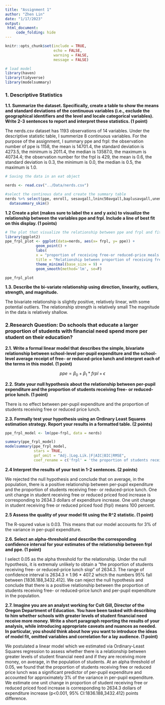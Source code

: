 ```yaml
---
title: "Assignment 1"
author: "Zhen Lin"
date: "1/17/2023"
output: 
 html_document:
     code_folding: hide
---
```


```r
knitr::opts_chunk$set(include = TRUE,
                      echo = FALSE,
                      warning = FALSE,
                      message = FALSE)
```



```r
# load model
library(haven)
library(tidyverse)
library(modelsummary)
```


### 1. Descriptive Statistics
**1.1. Summarize the dataset. Specifically, create a table to show the means and standard deviations of the continuous variables (i.e., exclude the geographical identifiers and the level and locale categorical variables). Write 2-3 sentences to report and interpret these statistics. (1 point)**

The nerds.csv dataset has 1193 observations of 14 variables. Under the descriptive statistic table, I summerize 8 continuous variables. For the purpose of the assignment, I summary ppe and frpl: the observation number of ppe is 1158, the mean is 14701.4, the standard deviation is 4273.5, the minimum is 2011.4, the median is 13587.0, the maximum is 40734.4; the observation number for the frpl is 429, the mean is 0.6, the standard deviation is 0.3, the minimum is 0.0, the median is 0.5, the maximum is 1.0.

```r
# Saving the data in an eat object

nerds <- read.csv("../Data/nerds.csv") 

#select the continous data and create the summary table
nerds %>% select(ppe, enroll, sesavgall,lninc50avgall,baplusavgall,unempavgall,snapavgall,frpl) %>%
  datasummary_skim()

```


**1.2 Create a plot (makes sure to label the x and y axis) to visualize the relationship between the variables ppe and frpl. Include a line of best fit on this display. (1 points)**


```r
# The plot that visualize the relationship between ppe and frpl and fit with a lm line.
library(ggplot2)
ppe_frpl_plot <- ggplot(data=nerds, aes(x= frpl, y= ppe)) +
              geom_point() +
              labs(
              x = "proportion of receiving free-or reduced-price meals ", y = "per-pupil expenditure",
              title = "Relationship between proportion of receiving free or reduced price meal and per-pupil expenditure") +
              theme_minimal(base_size = 9) +
              geom_smooth(method='lm', se=F)

ppe_frpl_plot
```

**1.3. Describe the bi-variate relationship using direction, linearity, outliers, strength, and magnitude.**

The bivariate relationship is slightly positive, relatively linear, with some potential outliers. The relationship strength is relatively small The magnitude in the data is relatively shallow.



### 2.Research Question: Do schools that educate a larger proportion of students with financial need spend more per student on their education?

**2.1. Write a formal linear model that describes the simple, bivariate relationship between school-level per-pupil expenditure and the school-level average receipt of free- or reduced-price lunch and interpret each of the terms in this model. (1 point)**

$$ppe = \beta_0 + \beta_1 * frpl + \epsilon$$


**2.2. State your null hypothesis about the relationship between per-pupil expenditure and the proportion of students receiving free- or reduced-price lunch. (1 point)**

There is no effect between per-pupil expenditure and the proportion of students receiving free or reduced price lunch.

**2.3. Formally test your hypothesis using an Ordinary Least Squares estimation strategy. Report your results in a formatted table. (2 points)**

```r
ppe_frpl_model <- lm(ppe~frpl, data = nerds)

summary(ppe_frpl_model)
modelsummary(ppe_frpl_model, 
             stars = TRUE,
             gof_omit = "Adj.|Log.Lik.|F|AIC|BIC|RMSE",
             coef_rename = c('frpl' = 'the proportion of students receiving free- or reduced-price lunch'))


```


**2.4  Interpret the results of your test in 1-2 sentences. (2 points)**

We rejected the null hypothesis and conclude that on average, in the population, there is a positive relationship between per-pupil expenditure and the proportion of students receiving free- or reduced-price lunch. One unit change in student receiving free or reduced priced food increase is corresponding to 2634.3 dollars of expenditure increase. One unit change in student receiving free or reduced priced food (frpl) means 100 percent.

**2.5  Assess the quality of your model fit using the R^2 statistic. (1 point)**

The R-squred value is 0.03. This means that our model accounts for 3% of the variance in per-pupil expenditure.

**2.6. Select an alpha-threshold and describe the corresponding confidence interval for your estimates of the relationship between frpl and ppe. (1 point)**

I select 0.05 as the alpha threshold for the relationship. Under the null hypothesis, it is extremaly unlikely to obtain a "the proportion of students receiving free- or reduced-price lunch slop" of 2634.3. The range of confidence interval is 2634.3 ± 1.96 * 407.2 which the numbers 95% fall between [1836.188,3432.412].
We can reject the null hypothesis and conclude that there is a positive relationship between the proportion of students receiving free- or reduced-price lunch  and per-pupil expenditure in the population.


**2.7. Imagine you are an analyst working for Colt Gill, Director of the Oregon Department of Education. You have been tasked with describing to him whether schools with greater levels of student financial need receive more money. Write a short paragraph reporting the results of your analysis, while introducing appropriate caveats and nuances as needed. In particular, you should think about how you want to introduce the ideas of model fit, omitted variables and correlation for a lay audience. (1 point)**


We postulated a linear model which we estimated via Ordinary-Least Squares regression to assess whether there is a relationship between greater levels of student financial need and if they are receiving more money, on average, in the population of students. At an alpha threshold of 0.05, we found that the proportion of students receiving free or reduced price lunch was a significant predictor of per-pupil expenditure and accounted for approximately 3% of the variance in per-pupil expenditure. We estimate one unit change in proportion of student receiving free or reduced priced food increase is corresponding to 2634.3 dollars of expenditure increase (p<0.001, 95% CI:1836.188,3432.412) points difference. 